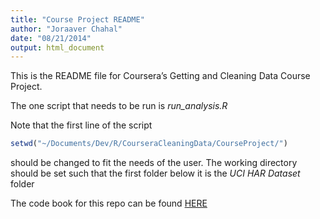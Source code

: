 ```yaml
---
title: "Course Project README"
author: "Joraaver Chahal"
date: "08/21/2014"
output: html_document
---
```


This is the README file for Coursera's Getting and Cleaning Data Course Project.

The one script that needs to be run is *run_analysis.R*

Note that the first line of the script
```r
setwd("~/Documents/Dev/R/CourseraCleaningData/CourseProject/")
```
should be changed to fit the needs of the user. The working directory should be set
such that the first folder below it is the *UCI HAR Dataset* folder

The code book for this repo can be found [HERE]()


